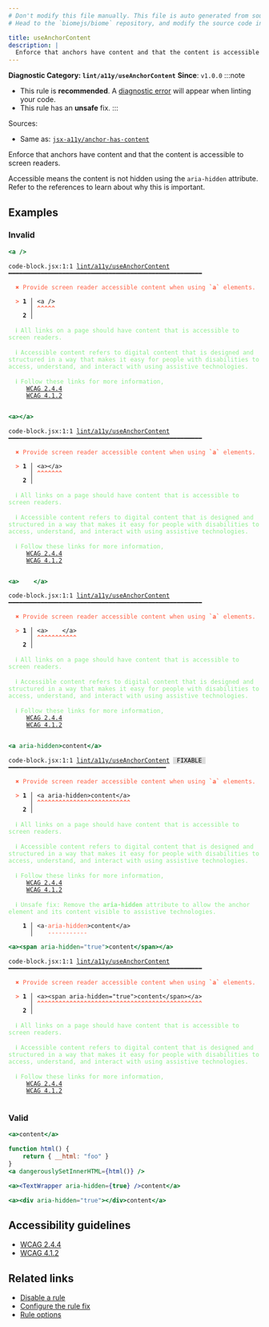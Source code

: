```yaml
---
# Don't modify this file manually. This file is auto generated from source, and you will lose your changes next time the website is built.
# Head to the `biomejs/biome` repository, and modify the source code in there.

title: useAnchorContent
description: |
  Enforce that anchors have content and that the content is accessible to screen readers.
---
```


**Diagnostic Category: `lint/a11y/useAnchorContent`**
<Tabs>
<TabItem label="JSX and TSX" icon="seti:javascript">
**Since**: `v1.0.0`
:::note
- This rule is **recommended**. A [diagnostic error](/reference/diagnostics#error) will appear when linting your code.
- This rule has an **unsafe** fix.
:::

Sources: 
- Same as: <a href="https://github.com/jsx-eslint/eslint-plugin-jsx-a11y/blob/main/docs/rules/anchor-has-content.md" target="_blank"><code>jsx-a11y/anchor-has-content</code></a>

Enforce that anchors have content and that the content is accessible to screen readers.

Accessible means the content is not hidden using the `aria-hidden` attribute.
Refer to the references to learn about why this is important.

## Examples

### Invalid

```jsx
<a />
```

<pre class="language-text"><code class="language-text">code-block.jsx:1:1 <a href="https://biomejs.dev/linter/rules/use-anchor-content">lint/a11y/useAnchorContent</a> ━━━━━━━━━━━━━━━━━━━━━━━━━━━━━━━━━━━━━━━━━━━━━━━━━━━━━━<br /><br />  <strong><span style="color: Tomato;">✖</span></strong> <span style="color: Tomato;">Provide screen reader accessible content when using </span><span style="color: Tomato;"><strong>`a`</strong></span><span style="color: Tomato;"> elements.</span><br />  <br />  <strong><span style="color: Tomato;">&gt;</span></strong> <strong>1 │ </strong>&lt;a /&gt;<br />   <strong>   │ </strong><strong><span style="color: Tomato;">^</span></strong><strong><span style="color: Tomato;">^</span></strong><strong><span style="color: Tomato;">^</span></strong><strong><span style="color: Tomato;">^</span></strong><strong><span style="color: Tomato;">^</span></strong><br />    <strong>2 │ </strong><br />  <br />  <strong><span style="color: lightgreen;">ℹ</span></strong> <span style="color: lightgreen;">All links on a page should have content that is accessible to screen readers.</span><br />  <br />  <strong><span style="color: lightgreen;">ℹ</span></strong> <span style="color: lightgreen;">Accessible content refers to digital content that is designed and structured in a way that makes it easy for people with disabilities to access, understand, and interact with using assistive technologies.</span><br />  <br />  <strong><span style="color: lightgreen;">ℹ</span></strong> <span style="color: lightgreen;">Follow these links for more information,<br /></span>    <span style="color: lightgreen;"> </span><span style="color: lightgreen;"><a href="https://www.w3.org/WAI/WCAG21/Understanding/link-purpose-in-context">WCAG 2.4.4</a></span><span style="color: lightgreen;"><br /></span>    <span style="color: lightgreen;"> </span><span style="color: lightgreen;"><a href="https://www.w3.org/WAI/WCAG21/Understanding/name-role-value">WCAG 4.1.2</a></span><br />  <br /></code></pre>

```jsx
<a></a>
```

<pre class="language-text"><code class="language-text">code-block.jsx:1:1 <a href="https://biomejs.dev/linter/rules/use-anchor-content">lint/a11y/useAnchorContent</a> ━━━━━━━━━━━━━━━━━━━━━━━━━━━━━━━━━━━━━━━━━━━━━━━━━━━━━━<br /><br />  <strong><span style="color: Tomato;">✖</span></strong> <span style="color: Tomato;">Provide screen reader accessible content when using </span><span style="color: Tomato;"><strong>`a`</strong></span><span style="color: Tomato;"> elements.</span><br />  <br />  <strong><span style="color: Tomato;">&gt;</span></strong> <strong>1 │ </strong>&lt;a&gt;&lt;/a&gt;<br />   <strong>   │ </strong><strong><span style="color: Tomato;">^</span></strong><strong><span style="color: Tomato;">^</span></strong><strong><span style="color: Tomato;">^</span></strong><strong><span style="color: Tomato;">^</span></strong><strong><span style="color: Tomato;">^</span></strong><strong><span style="color: Tomato;">^</span></strong><strong><span style="color: Tomato;">^</span></strong><br />    <strong>2 │ </strong><br />  <br />  <strong><span style="color: lightgreen;">ℹ</span></strong> <span style="color: lightgreen;">All links on a page should have content that is accessible to screen readers.</span><br />  <br />  <strong><span style="color: lightgreen;">ℹ</span></strong> <span style="color: lightgreen;">Accessible content refers to digital content that is designed and structured in a way that makes it easy for people with disabilities to access, understand, and interact with using assistive technologies.</span><br />  <br />  <strong><span style="color: lightgreen;">ℹ</span></strong> <span style="color: lightgreen;">Follow these links for more information,<br /></span>    <span style="color: lightgreen;"> </span><span style="color: lightgreen;"><a href="https://www.w3.org/WAI/WCAG21/Understanding/link-purpose-in-context">WCAG 2.4.4</a></span><span style="color: lightgreen;"><br /></span>    <span style="color: lightgreen;"> </span><span style="color: lightgreen;"><a href="https://www.w3.org/WAI/WCAG21/Understanding/name-role-value">WCAG 4.1.2</a></span><br />  <br /></code></pre>

```jsx
<a>    </a>
```

<pre class="language-text"><code class="language-text">code-block.jsx:1:1 <a href="https://biomejs.dev/linter/rules/use-anchor-content">lint/a11y/useAnchorContent</a> ━━━━━━━━━━━━━━━━━━━━━━━━━━━━━━━━━━━━━━━━━━━━━━━━━━━━━━<br /><br />  <strong><span style="color: Tomato;">✖</span></strong> <span style="color: Tomato;">Provide screen reader accessible content when using </span><span style="color: Tomato;"><strong>`a`</strong></span><span style="color: Tomato;"> elements.</span><br />  <br />  <strong><span style="color: Tomato;">&gt;</span></strong> <strong>1 │ </strong>&lt;a&gt;    &lt;/a&gt;<br />   <strong>   │ </strong><strong><span style="color: Tomato;">^</span></strong><strong><span style="color: Tomato;">^</span></strong><strong><span style="color: Tomato;">^</span></strong><strong><span style="color: Tomato;">^</span></strong><strong><span style="color: Tomato;">^</span></strong><strong><span style="color: Tomato;">^</span></strong><strong><span style="color: Tomato;">^</span></strong><strong><span style="color: Tomato;">^</span></strong><strong><span style="color: Tomato;">^</span></strong><strong><span style="color: Tomato;">^</span></strong><strong><span style="color: Tomato;">^</span></strong><br />    <strong>2 │ </strong><br />  <br />  <strong><span style="color: lightgreen;">ℹ</span></strong> <span style="color: lightgreen;">All links on a page should have content that is accessible to screen readers.</span><br />  <br />  <strong><span style="color: lightgreen;">ℹ</span></strong> <span style="color: lightgreen;">Accessible content refers to digital content that is designed and structured in a way that makes it easy for people with disabilities to access, understand, and interact with using assistive technologies.</span><br />  <br />  <strong><span style="color: lightgreen;">ℹ</span></strong> <span style="color: lightgreen;">Follow these links for more information,<br /></span>    <span style="color: lightgreen;"> </span><span style="color: lightgreen;"><a href="https://www.w3.org/WAI/WCAG21/Understanding/link-purpose-in-context">WCAG 2.4.4</a></span><span style="color: lightgreen;"><br /></span>    <span style="color: lightgreen;"> </span><span style="color: lightgreen;"><a href="https://www.w3.org/WAI/WCAG21/Understanding/name-role-value">WCAG 4.1.2</a></span><br />  <br /></code></pre>

```jsx
<a aria-hidden>content</a>
```

<pre class="language-text"><code class="language-text">code-block.jsx:1:1 <a href="https://biomejs.dev/linter/rules/use-anchor-content">lint/a11y/useAnchorContent</a> <span style="color: #000; background-color: #ddd;"> FIXABLE </span> ━━━━━━━━━━━━━━━━━━━━━━━━━━━━━━━━━━━━━━━━━━━━<br /><br />  <strong><span style="color: Tomato;">✖</span></strong> <span style="color: Tomato;">Provide screen reader accessible content when using </span><span style="color: Tomato;"><strong>`a`</strong></span><span style="color: Tomato;"> elements.</span><br />  <br />  <strong><span style="color: Tomato;">&gt;</span></strong> <strong>1 │ </strong>&lt;a aria-hidden&gt;content&lt;/a&gt;<br />   <strong>   │ </strong><strong><span style="color: Tomato;">^</span></strong><strong><span style="color: Tomato;">^</span></strong><strong><span style="color: Tomato;">^</span></strong><strong><span style="color: Tomato;">^</span></strong><strong><span style="color: Tomato;">^</span></strong><strong><span style="color: Tomato;">^</span></strong><strong><span style="color: Tomato;">^</span></strong><strong><span style="color: Tomato;">^</span></strong><strong><span style="color: Tomato;">^</span></strong><strong><span style="color: Tomato;">^</span></strong><strong><span style="color: Tomato;">^</span></strong><strong><span style="color: Tomato;">^</span></strong><strong><span style="color: Tomato;">^</span></strong><strong><span style="color: Tomato;">^</span></strong><strong><span style="color: Tomato;">^</span></strong><strong><span style="color: Tomato;">^</span></strong><strong><span style="color: Tomato;">^</span></strong><strong><span style="color: Tomato;">^</span></strong><strong><span style="color: Tomato;">^</span></strong><strong><span style="color: Tomato;">^</span></strong><strong><span style="color: Tomato;">^</span></strong><strong><span style="color: Tomato;">^</span></strong><strong><span style="color: Tomato;">^</span></strong><strong><span style="color: Tomato;">^</span></strong><strong><span style="color: Tomato;">^</span></strong><strong><span style="color: Tomato;">^</span></strong><br />    <strong>2 │ </strong><br />  <br />  <strong><span style="color: lightgreen;">ℹ</span></strong> <span style="color: lightgreen;">All links on a page should have content that is accessible to screen readers.</span><br />  <br />  <strong><span style="color: lightgreen;">ℹ</span></strong> <span style="color: lightgreen;">Accessible content refers to digital content that is designed and structured in a way that makes it easy for people with disabilities to access, understand, and interact with using assistive technologies.</span><br />  <br />  <strong><span style="color: lightgreen;">ℹ</span></strong> <span style="color: lightgreen;">Follow these links for more information,<br /></span>    <span style="color: lightgreen;"> </span><span style="color: lightgreen;"><a href="https://www.w3.org/WAI/WCAG21/Understanding/link-purpose-in-context">WCAG 2.4.4</a></span><span style="color: lightgreen;"><br /></span>    <span style="color: lightgreen;"> </span><span style="color: lightgreen;"><a href="https://www.w3.org/WAI/WCAG21/Understanding/name-role-value">WCAG 4.1.2</a></span><br />  <br />  <strong><span style="color: lightgreen;">ℹ</span></strong> <span style="color: lightgreen;">Unsafe fix</span><span style="color: lightgreen;">: </span><span style="color: lightgreen;">Remove the </span><span style="color: lightgreen;"><strong>aria-hidden</strong></span><span style="color: lightgreen;"> attribute to allow the anchor element and its content visible to assistive technologies.</span><br />  <br />  <strong>  1 │ </strong>&lt;a<span style="opacity: 0.8;">·</span><span style="color: Tomato;">a</span><span style="color: Tomato;">r</span><span style="color: Tomato;">i</span><span style="color: Tomato;">a</span><span style="color: Tomato;">-</span><span style="color: Tomato;">h</span><span style="color: Tomato;">i</span><span style="color: Tomato;">d</span><span style="color: Tomato;">d</span><span style="color: Tomato;">e</span><span style="color: Tomato;">n</span>&gt;content&lt;/a&gt;<br />  <strong>    │ </strong>   <span style="color: Tomato;">-</span><span style="color: Tomato;">-</span><span style="color: Tomato;">-</span><span style="color: Tomato;">-</span><span style="color: Tomato;">-</span><span style="color: Tomato;">-</span><span style="color: Tomato;">-</span><span style="color: Tomato;">-</span><span style="color: Tomato;">-</span><span style="color: Tomato;">-</span><span style="color: Tomato;">-</span>            <br /></code></pre>

```jsx
<a><span aria-hidden="true">content</span></a>
```

<pre class="language-text"><code class="language-text">code-block.jsx:1:1 <a href="https://biomejs.dev/linter/rules/use-anchor-content">lint/a11y/useAnchorContent</a> ━━━━━━━━━━━━━━━━━━━━━━━━━━━━━━━━━━━━━━━━━━━━━━━━━━━━━━<br /><br />  <strong><span style="color: Tomato;">✖</span></strong> <span style="color: Tomato;">Provide screen reader accessible content when using </span><span style="color: Tomato;"><strong>`a`</strong></span><span style="color: Tomato;"> elements.</span><br />  <br />  <strong><span style="color: Tomato;">&gt;</span></strong> <strong>1 │ </strong>&lt;a&gt;&lt;span aria-hidden=&quot;true&quot;&gt;content&lt;/span&gt;&lt;/a&gt;<br />   <strong>   │ </strong><strong><span style="color: Tomato;">^</span></strong><strong><span style="color: Tomato;">^</span></strong><strong><span style="color: Tomato;">^</span></strong><strong><span style="color: Tomato;">^</span></strong><strong><span style="color: Tomato;">^</span></strong><strong><span style="color: Tomato;">^</span></strong><strong><span style="color: Tomato;">^</span></strong><strong><span style="color: Tomato;">^</span></strong><strong><span style="color: Tomato;">^</span></strong><strong><span style="color: Tomato;">^</span></strong><strong><span style="color: Tomato;">^</span></strong><strong><span style="color: Tomato;">^</span></strong><strong><span style="color: Tomato;">^</span></strong><strong><span style="color: Tomato;">^</span></strong><strong><span style="color: Tomato;">^</span></strong><strong><span style="color: Tomato;">^</span></strong><strong><span style="color: Tomato;">^</span></strong><strong><span style="color: Tomato;">^</span></strong><strong><span style="color: Tomato;">^</span></strong><strong><span style="color: Tomato;">^</span></strong><strong><span style="color: Tomato;">^</span></strong><strong><span style="color: Tomato;">^</span></strong><strong><span style="color: Tomato;">^</span></strong><strong><span style="color: Tomato;">^</span></strong><strong><span style="color: Tomato;">^</span></strong><strong><span style="color: Tomato;">^</span></strong><strong><span style="color: Tomato;">^</span></strong><strong><span style="color: Tomato;">^</span></strong><strong><span style="color: Tomato;">^</span></strong><strong><span style="color: Tomato;">^</span></strong><strong><span style="color: Tomato;">^</span></strong><strong><span style="color: Tomato;">^</span></strong><strong><span style="color: Tomato;">^</span></strong><strong><span style="color: Tomato;">^</span></strong><strong><span style="color: Tomato;">^</span></strong><strong><span style="color: Tomato;">^</span></strong><strong><span style="color: Tomato;">^</span></strong><strong><span style="color: Tomato;">^</span></strong><strong><span style="color: Tomato;">^</span></strong><strong><span style="color: Tomato;">^</span></strong><strong><span style="color: Tomato;">^</span></strong><strong><span style="color: Tomato;">^</span></strong><strong><span style="color: Tomato;">^</span></strong><strong><span style="color: Tomato;">^</span></strong><strong><span style="color: Tomato;">^</span></strong><strong><span style="color: Tomato;">^</span></strong><br />    <strong>2 │ </strong><br />  <br />  <strong><span style="color: lightgreen;">ℹ</span></strong> <span style="color: lightgreen;">All links on a page should have content that is accessible to screen readers.</span><br />  <br />  <strong><span style="color: lightgreen;">ℹ</span></strong> <span style="color: lightgreen;">Accessible content refers to digital content that is designed and structured in a way that makes it easy for people with disabilities to access, understand, and interact with using assistive technologies.</span><br />  <br />  <strong><span style="color: lightgreen;">ℹ</span></strong> <span style="color: lightgreen;">Follow these links for more information,<br /></span>    <span style="color: lightgreen;"> </span><span style="color: lightgreen;"><a href="https://www.w3.org/WAI/WCAG21/Understanding/link-purpose-in-context">WCAG 2.4.4</a></span><span style="color: lightgreen;"><br /></span>    <span style="color: lightgreen;"> </span><span style="color: lightgreen;"><a href="https://www.w3.org/WAI/WCAG21/Understanding/name-role-value">WCAG 4.1.2</a></span><br />  <br /></code></pre>

### Valid

```jsx
<a>content</a>
```

```jsx
function html() {
    return { __html: "foo" }
}
<a dangerouslySetInnerHTML={html()} />
```

```jsx
<a><TextWrapper aria-hidden={true} />content</a>
```

```jsx
<a><div aria-hidden="true"></div>content</a>
```

## Accessibility guidelines

- [WCAG 2.4.4](https://www.w3.org/WAI/WCAG21/Understanding/link-purpose-in-context)
- [WCAG 4.1.2](https://www.w3.org/WAI/WCAG21/Understanding/name-role-value)

## Related links

- [Disable a rule](/linter/#disable-a-lint-rule)
- [Configure the rule fix](/linter#configure-the-rule-fix)
- [Rule options](/linter/#rule-options)

</TabItem>
</Tabs>

